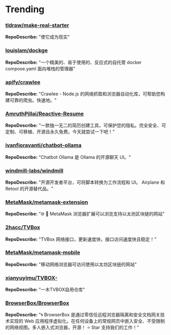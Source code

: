 # Trending

### [tldraw/make-real-starter](https://github.com/tldraw/make-real-starter)
**RepoDescribe:** "使它成为现实"
  

### [louislam/dockge](https://github.com/louislam/dockge)
**RepoDescribe:** "一个精美的、易于使用的、反应式的自托管 docker compose.yaml 面向堆栈的管理器"
  

### [apify/crawlee](https://github.com/apify/crawlee)
**RepoDescribe:** "Crawlee - Node.js 的网络抓取和浏览器自动化库，可帮助您构建可靠的爬虫。快速地。"
  

### [AmruthPillai/Reactive-Resume](https://github.com/AmruthPillai/Reactive-Resume)
**RepoDescribe:** "一款独一无二的简历创建工具，可保护您的隐私。完全安全、可定制、可移植、开源且永久免费。今天就尝试一下吧！"
  

### [ivanfioravanti/chatbot-ollama](https://github.com/ivanfioravanti/chatbot-ollama)
**RepoDescribe:** "Chatbot Ollama 是 Ollama 的开源聊天 UI。"
  

### [windmill-labs/windmill](https://github.com/windmill-labs/windmill)
**RepoDescribe:** "开源开发者平台，可将脚本转换为工作流程和 UI。 Airplane 和 Retool 的开源替代品。"
  

### [MetaMask/metamask-extension](https://github.com/MetaMask/metamask-extension)
**RepoDescribe:** "🌐 🔌 MetaMask 浏览器扩展可以浏览支持以太坊区块链的网站"
  

### [2hacc/TVBox](https://github.com/2hacc/TVBox)
**RepoDescribe:** "TVBox 网络接口，更新速度快，接口访问速度快且稳定！"
  

### [MetaMask/metamask-mobile](https://github.com/MetaMask/metamask-mobile)
**RepoDescribe:** "移动网络浏览器可访问使用以太坊区块链的网站"
  

### [xianyuyimu/TVBOX-](https://github.com/xianyuyimu/TVBOX-)
**RepoDescribe:** "一木TVBOX自用仓库"
  

### [BrowserBox/BrowserBox](https://github.com/BrowserBox/BrowserBox)
**RepoDescribe:** "🌀 BrowserBox 是通过零信任远程浏览器隔离和安全文档网关技术实现的 Web 应用程序虚拟化。在任何设备上的常规网页中嵌入安全、不受限制的网络视图。多人嵌入式浏览器，开源！ ⭐️ Star 支持我们的工作！"
  

